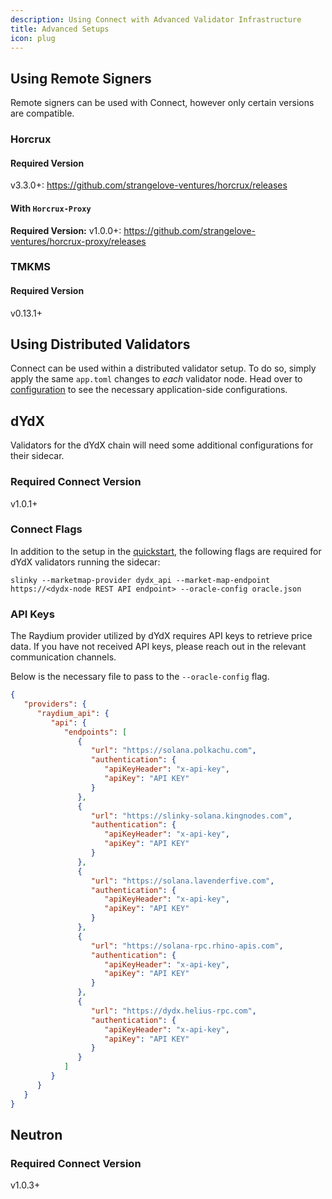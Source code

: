 ```yaml
---
description: Using Connect with Advanced Validator Infrastructure
title: Advanced Setups
icon: plug
---
```


## Using Remote Signers <Icon icon="key-skeleton-left-right" />

Remote signers can be used with Connect, however only certain versions are compatible.

### Horcrux

#### Required Version

v3.3.0+: https://github.com/strangelove-ventures/horcrux/releases

#### With `Horcrux-Proxy`

**Required Version:** v1.0.0+: https://github.com/strangelove-ventures/horcrux-proxy/releases

### TMKMS

#### Required Version

v0.13.1+


## Using Distributed Validators <Icon icon="network-wired" />

Connect can be used within a distributed validator setup. To do so, simply apply the same `app.toml` changes to _each_ validator node.
Head over to [configuration](configuration#application) to see the necessary application-side configurations.


## dYdX

Validators for the dYdX chain will need some additional configurations for their sidecar.

### Required Connect Version

v1.0.1+

### Connect Flags

In addition to the setup in the [quickstart](quickstart), the following flags are required for dYdX validators running the sidecar:

```shell
slinky --marketmap-provider dydx_api --market-map-endpoint https://<dydx-node REST API endpoint> --oracle-config oracle.json
```

### API Keys

The Raydium provider utilized by dYdX requires API keys to retrieve price data. If you have not received API keys, please reach out in the relevant communication channels.

Below is the necessary file to pass to the `--oracle-config` flag.
```json oracle.json
{
   "providers": {
      "raydium_api": {
         "api": {
            "endpoints": [
               {
                  "url": "https://solana.polkachu.com",
                  "authentication": {
                     "apiKeyHeader": "x-api-key",
                     "apiKey": "API KEY"
                  }
               },
               {
                  "url": "https://slinky-solana.kingnodes.com",
                  "authentication": {
                     "apiKeyHeader": "x-api-key",
                     "apiKey": "API KEY"
                  }
               },
               {
                  "url": "https://solana.lavenderfive.com",
                  "authentication": {
                     "apiKeyHeader": "x-api-key",
                     "apiKey": "API KEY"
                  }
               },
               {
                  "url": "https://solana-rpc.rhino-apis.com",
                  "authentication": {
                     "apiKeyHeader": "x-api-key",
                     "apiKey": "API KEY"
                  }
               },
               {
                  "url": "https://dydx.helius-rpc.com",
                  "authentication": {
                     "apiKeyHeader": "x-api-key",
                     "apiKey": "API KEY"
                  }
               }
            ]
         }
      }
   }
}
```

## Neutron

### Required Connect Version

v1.0.3+